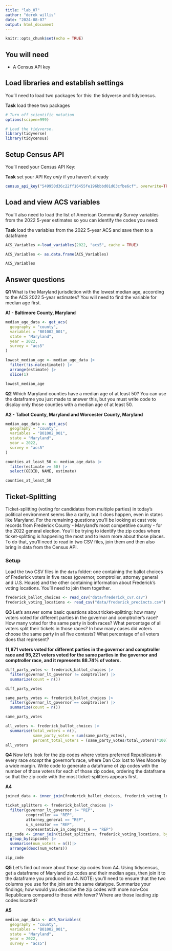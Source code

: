 ```yaml
---
title: "lab_07"
author: "derek willis"
date: "2024-08-07"
output: html_document
---
```


```r
knitr::opts_chunk$set(echo = TRUE)
```

## You will need

-   A Census API key

## Load libraries and establish settings

You'll need to load two packages for this: the tidyverse and tidycensus.

**Task** load these two packages

```r
# Turn off scientific notation
options(scipen=999)

# Load the tidyverse.
library(tidyverse)
library(tidycensus)
```

## Setup Census API

You'll need your Census API Key:

**Task** set your API Key *only* if you haven't already

```r
census_api_key("549950d36c22ff16455fe196bbbd01d63cfbe6cf", overwrite=TRUE)
```

## Load and view ACS variables

You'll also need to load the list of American Community Survey variables from the 2022 5-year estimates so you can identify the codes you need:

**Task** load the variables from the 2022 5-year ACS and save them to a dataframe

```r
ACS_Variables <-load_variables(2022, "acs5", cache = TRUE) 

ACS_Variables <- as.data.frame(ACS_Variables)

ACS_Variables
```

## Answer questions

**Q1** What is the Maryland jurisdiction with the lowest median age, according to the ACS 2022 5-year estimates? You will need to find the variable for median age first.

**A1 - Baltimore County, Maryland**

```r
median_age_data <- get_acs(
  geography = "county",       
  variables = "B01002_001",
  state = "Maryland",
  year = 2022,
  survey = "acs5"
)
```
```r
lowest_median_age <- median_age_data |>
  filter(!is.na(estimate)) |>  
  arrange(estimate) |>       
  slice(1)

lowest_median_age
```

**Q2** Which Maryland counties have a median age of at least 50? You can use the dataframe you just made to answer this, but you must write code to display only those counties with a median age of at least 50.

**A2 - Talbot County, Maryland and Worcester County, Maryland**

```r
median_age_data <- get_acs(
  geography = "county",       
  variables = "B01002_001",
  state = "Maryland",
  year = 2022,
  survey = "acs5"
)
```
```r
counties_at_least_50 <- median_age_data |>
  filter(estimate >= 50) |> 
  select(GEOID, NAME, estimate)

counties_at_least_50
```

## Ticket-Splitting

Ticket-splitting (voting for candidates from multiple parties) in today's political environment seems like a rarity, but it does happen, even in states like Maryland. For the remaining questions you'll be looking at cast vote records from Frederick County - Maryland's most competitive county - for the 2022 general election. You'll be trying to identify the zip codes where ticket-splitting is happening the most and to learn more about those places. To do that, you'll need to read in two CSV files, join them and then also bring in data from the Census API.

### Setup

Load the two CSV files in the `data` folder: one containing the ballot choices of Frederick voters in five races (governor, comptroller, attorney general and U.S. House) and the other containing information about Frederick's voting locations. You'll need to join them together.

```r
frederick_ballot_choices <- read_csv("data/frederick_cvr.csv")
frederick_voting_locations <- read_csv("data/frederick_precincts.csv")
```

**Q3** Let's answer some basic questions about ticket-splitting: how many voters voted for different parties in the governor and comptroller's race? How many voted for the same party in both races? What percentage of all voters split their tickets in those races? In how many cases did voters choose the same party in all five contests? What percentage of all voters does that represent?

**11,871 voters voted for different parties in the governor and comptroller race and 95,221 voters voted for the same parties in the governor and comptroller race, and it represents 88.74% of voters.**

```r
diff_party_votes <- frederick_ballot_choices |>
  filter(governor_lt_governor != comptroller) |>
  summarize(count = n())

diff_party_votes
```
```r
same_party_votes <- frederick_ballot_choices |>
  filter(governor_lt_governor == comptroller) |>
  summarize(count = n())

same_party_votes
```
```r
all_voters <- frederick_ballot_choices |>
  summarise(total_voters = n(), 
            same_party_votes = sum(same_party_votes),
            percent_total_voters = (same_party_votes/total_voters)*100)
all_voters
```

**Q4** Now let's look for the zip codes where voters preferred Republicans in every race *except* the governor's race, where Dan Cox lost to Wes Moore by a wide margin. Write code to generate a dataframe of zip codes with the number of those voters for each of those zip codes, ordering the dataframe so that the zip code with the most ticket-splitters appears first.

**A4**

```r
joined_data <- inner_join(frederick_ballot_choices, frederick_voting_locations, by = "precinct")

ticket_splitters <- frederick_ballot_choices |>
  filter(governor_lt_governor != "REP",
         comptroller == "REP",
         attorney_general == "REP",
         u_s_senator == "REP",
         representative_in_congress_6 == "REP")
zip_code <- inner_join(ticket_splitters, frederick_voting_locations, by = "precinct") |>
  group_by(zipcode) |>
  summarise(num_voters = n())|>
  arrange(desc(num_voters))

zip_code
```

**Q5** Let's find out more about those zip codes from A4. Using tidycensus, get a dataframe of Maryland zip codes and their median ages, then join it to the dataframe you produced in A4. NOTE: you'll need to ensure that the two columns you use for the join are the same datatype. Summarize your findings; how would you describe the zip codes with more non-Cox Republicans compared to those with fewer? Where are those leading zip codes located?

**A5**

```r
median_age_data <- ACS_Variables(
  geography = "county",       
  variables = "B01002_001",
  state = "Maryland",
  year = 2022,
  survey = "acs5")
```
